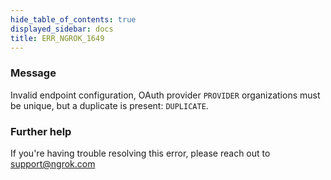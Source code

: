 ```yaml
---
hide_table_of_contents: true
displayed_sidebar: docs
title: ERR_NGROK_1649
---
```


### Message

Invalid endpoint configuration, OAuth provider `PROVIDER` organizations must be unique, but a duplicate is present: `DUPLICATE`.

<ErrorDetails />

### Further help

If you're having trouble resolving this error, please reach out to [support@ngrok.com](mailto:support@ngrok.com?subject=Help%20with%20ERR_NGROK_1649)
